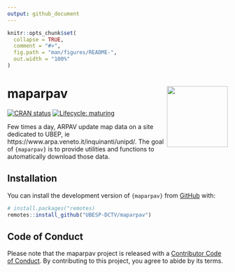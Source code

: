 ```yaml
---
output: github_document
---
```


<!-- README.md is generated from README.Rmd. Please edit that file -->

```r
knitr::opts_chunk$set(
  collapse = TRUE,
  comment = "#>",
  fig.path = "man/figures/README-",
  out.width = "100%"
)
```

# maparpav <img src='man/figures/logo.png' align="right" height="139" />

<!-- badges: start -->
[![CRAN status](https://www.r-pkg.org/badges/version/maparpav)](https://CRAN.R-project.org/package=maparpav)
[![Lifecycle: maturing](https://img.shields.io/badge/lifecycle-maturing-blue.svg)](https://www.tidyverse.org/lifecycle/#maturing)
<!-- badges: end -->

Few times a day, ARPAV update map data on a site dedicated to UBEP, ie
https://www.arpa.veneto.it/inquinanti/unipd/. The goal of `{maparpav}`
is to provide utilities and functions to automatically download those
data.

## Installation

You can install the development version of `{maparpav}` from
[GitHub](https://www.github.com) with:

``` r
# install.packages("remotes)
remotes::install_github("UBESP-DCTV/maparpav")
```


## Code of Conduct
  
Please note that the maparpav project is released with a [Contributor
Code of
Conduct](https://contributor-covenant.org/version/2/0/CODE_OF_CONDUCT.html).
By contributing to this project, you agree to abide by its terms.
